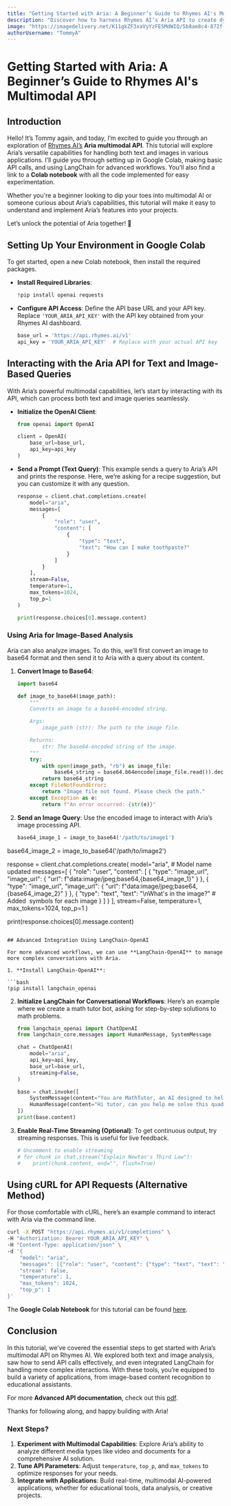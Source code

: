 ```yaml
---
title: "Getting Started with Aria: A Beginner’s Guide to Rhymes AI's Multimodal API"
description: "Discover how to harness Rhymes AI’s Aria API to create dynamic, multimodal applications that understand text and images—all from Google Colab."
image: "https://imagedelivery.net/K11gkZF3xaVyYzFESMdWIQ/5b8ae8c4-872f-4f6c-576a-7b72f5f2c200/full"
authorUsername: "TommyA"
---
```


# Getting Started with Aria: A Beginner’s Guide to Rhymes AI's Multimodal API

## Introduction

Hello! It’s Tommy again, and today, I’m excited to guide you through an exploration of [Rhymes AI’s](https://lablab.ai/tech/rhymes-ai) **Aria multimodal API**. This tutorial will explore Aria’s versatile capabilities for handling both text and images in various applications. I’ll guide you through setting up in Google Colab, making basic API calls, and using LangChain for advanced workflows. You’ll also find a link to a **Colab notebook** with all the code implemented for easy experimentation.

Whether you're a beginner looking to dip your toes into multimodal AI or someone curious about Aria’s capabilities, this tutorial will make it easy to understand and implement Aria’s features into your projects.

Let’s unlock the potential of Aria together! 🚀

## Setting Up Your Environment in Google Colab

To get started, open a new Colab notebook, then install the required packages.

- **Install Required Libraries**:

  ```bash
  !pip install openai requests
  ```

- **Configure API Access**: Define the API base URL and your API key. Replace `'YOUR_ARIA_API_KEY'` with the API key obtained from your Rhymes AI dashboard.

  ```bash
  base_url = 'https://api.rhymes.ai/v1'
  api_key = 'YOUR_ARIA_API_KEY'  # Replace with your actual API key
  ```

## Interacting with the Aria API for Text and Image-Based Queries

With Aria’s powerful multimodal capabilities, let’s start by interacting with its API, which can process both text and image queries seamlessly.

- **Initialize the OpenAI Client**:

  ```python
  from openai import OpenAI

  client = OpenAI(
      base_url=base_url,
      api_key=api_key
  )
  ```

- **Send a Prompt (Text Query)**: This example sends a query to Aria’s API and prints the response. Here, we’re asking for a recipe suggestion, but you can customize it with any question.

  ```python
  response = client.chat.completions.create(
      model="aria",
      messages=[
          {
              "role": "user",
              "content": [
                  {
                      "type": "text",
                      "text": "How can I make toothpaste?"
                  }
              ]
          }
      ],
      stream=False,
      temperature=1,
      max_tokens=1024,
      top_p=1
  )

  print(response.choices[0].message.content)
  ```

### Using Aria for Image-Based Analysis

Aria can also analyze images. To do this, we’ll first convert an image to base64 format and then send it to Aria with a query about its content.

1. **Convert Image to Base64**:

   ```python
   import base64

   def image_to_base64(image_path):
       """
       Converts an image to a base64-encoded string.

       Args:
           image_path (str): The path to the image file.

       Returns:
           str: The base64-encoded string of the image.
       """
       try:
           with open(image_path, "rb") as image_file:
               base64_string = base64.b64encode(image_file.read()).decode("utf-8")
           return base64_string
       except FileNotFoundError:
           return "Image file not found. Please check the path."
       except Exception as e:
           return f"An error occurred: {str(e)}"
   ```

2. **Send an Image Query**: Use the encoded image to interact with Aria’s image processing API.

   ```python
   base64_image_1 = image_to_base64('/path/to/image1')
base64_image_2 = image_to_base64('/path/to/image2')

response = client.chat.completions.create(
    model="aria",  # Model name updated
    messages=[
        {
            "role": "user",
            "content": [
                {
                    "type": "image_url",
                    "image_url": {
                        "url": f"data:image/jpeg;base64,{base64_image_1}"
                    }
                },
                {
                    "type": "image_url",
                    "image_url": {
                        "url": f"data:image/jpeg;base64,{base64_image_2}"
                    }
                },
                {
                    "type": "text",
                    "text": "<image><image>\nWhat's in the image?"  # Added <image> symbols for each image
                }
            ]
        }
    ],
    stream=False,
    temperature=1,
    max_tokens=1024,
    top_p=1
)

print(response.choices[0].message.content)
   ```

## Advanced Integration Using LangChain-OpenAI

For more advanced workflows, we can use **LangChain-OpenAI** to manage more complex conversations with Aria.

1. **Install LangChain-OpenAI**:

   ```bash
   !pip install langchain_openai
   ```

2. **Initialize LangChain for Conversational Workflows**: Here’s an example where we create a math tutor bot, asking for step-by-step solutions to math problems.

   ```python
   from langchain_openai import ChatOpenAI
   from langchain_core.messages import HumanMessage, SystemMessage

   chat = ChatOpenAI(
       model="aria",
       api_key=api_key,
       base_url=base_url,
       streaming=False,
   )

   base = chat.invoke([
       SystemMessage(content="You are MathTutor, an AI designed to help students with math problems. Provide clear, step-by-step solutions and explanations."),
       HumanMessage(content="Hi tutor, can you help me solve this quadratic equation: x^2 - 5x + 6 = 0?")
   ])
   print(base.content)
   ```

3. **Enable Real-Time Streaming (Optional)**: To get continuous output, try streaming responses. This is useful for live feedback.

   ```python
   # Uncomment to enable streaming
   # for chunk in chat.stream("Explain Newton's Third Law"):
   #    print(chunk.content, end="", flush=True)
   ```

## Using cURL for API Requests (Alternative Method)

For those comfortable with cURL, here’s an example command to interact with Aria via the command line.

```bash
curl -X POST "https://api.rhymes.ai/v1/completions" \
-H "Authorization: Bearer YOUR_ARIA_API_KEY" \
-H "Content-Type: application/json" \
-d '{
    "model": "aria",
    "messages": [{"role": "user", "content": {"type": "text", "text": "How can I make toothpaste?"}}],
    "stream": false,
    "temperature": 1,
    "max_tokens": 1024,
    "top_p": 1
}'
```

The **Google Colab Notebook** for this tutorial can be found [here](https://colab.research.google.com/drive/1D9exd8HzqswZHYa9W-YyyrRkUXMKYTUa?usp=sharing).

## Conclusion

In this tutorial, we’ve covered the essential steps to get started with Aria’s multimodal API on Rhymes AI. We explored both text and image analysis, saw how to send API calls effectively, and even integrated LangChain for handling more complex interactions. With these tools, you’re equipped to build a variety of applications, from image-based content recognition to educational assistants.

For more **Advanced API documentation**, check out this [pdf](https://drive.google.com/file/d/1mAFTTicG_Egdb_Jtan1wvgCN6lxGD5Yc/view?usp=sharing).

Thanks for following along, and happy building with Aria!

### Next Steps?

1. **Experiment with Multimodal Capabilities**: Explore Aria’s ability to analyze different media types like video and documents for a comprehensive AI solution.
2. **Tune API Parameters**: Adjust `temperature`, `top_p`, and `max_tokens` to optimize responses for your needs.
3. **Integrate with Applications**: Build real-time, multimodal AI-powered applications, whether for educational tools, data analysis, or creative projects.
